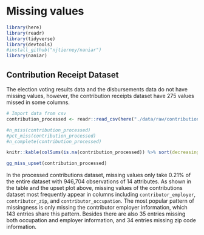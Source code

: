 # Missing values

```r
library(here)
library(readr)
library(tidyverse)
library(devtools)
#install_github("njtierney/naniar")
library(naniar)
```

## Contribution Receipt Dataset
The election voting results data and the disbursements data do not have missing values, however, the contribution receipts dataset have 275 values missed in some columns.

```r
# Import data from csv
contribution_processed <- readr::read_csv(here("./data/raw/contribution_processed.csv"))

#n_miss(contribution_processed)
#pct_miss(contribution_processed)
#n_complete(contribution_processed)

knitr::kable(colSums(is.na(contribution_processed)) %>% sort(decreasing = TRUE) %>% head(), caption = "Missing values",align = "l",full_width = F,table.attr = "style='width:30%;'")

gg_miss_upset(contribution_processed)
```

In the processed contributions dataset, missing values only take 0.21% of the entire dataset with 946,704 observations of 14 attributes. As shown in the table and the upset plot above, missing values of the contributions dataset most frequently appear in columns including `contributor_employer`, `contributor_zip`, and `contributor_occupation`.
The most popular pattern of missingness is only missing the contributor employer information, which 143 entries share this pattern. Besides there are also 35 entries missing both occupation and employer information, and 34 entries missing zip code information. 
